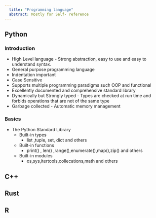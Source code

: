 ```yaml
---
  title: "Programming language"
  abstract: Mostly for Self- reference
---
```

## Python
### Introduction

-   High Level language - Strong abstraction, easy to use and easy to understand syntax.
-   General purpose programming language
-   Indentation important
-   Case Sensitive
-   Supports multiple programming paradigms such OOP and functional
-   Excellently documented and comprehensive standard library
-   Dynamically but Strongly typed - Types are checked at run time and forbids operations that are not of the same type
-   Garbage collected - Automatic memory management

### Basics

 * The Python Standard Library
    * Built-in types
        * list ,tuple, set, dict and others
    * Built-in functions
        * print() , len() ,range(),enumerate(),map(),zip() and others
    * Built-in modules
        * os,sys,itertools,collecations,math and others
        
        
## C++

## Rust

## R

